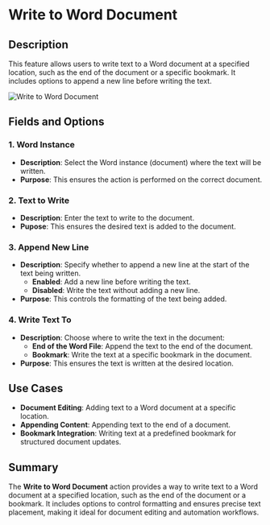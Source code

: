 # Write to Word Document  

## Description
This feature allows users to write text to a Word document at a specified location, such as the end of the document or a specific bookmark. It includes options to append a new line before writing the text.  

![Write to Word Document](../../../assets/word/write-to-word-document.png)  

## Fields and Options  

### 1. Word Instance
- **Description**: Select the Word instance (document) where the text will be written.  
- **Purpose**: This ensures the action is performed on the correct document.  

### 2. Text to Write
- **Description**: Enter the text to write to the document.  
- **Pupose**: This ensures the desired text is added to the document.  

### 3. Append New Line
- **Description**: Specify whether to append a new line at the start of the text being written.  
  - **Enabled**: Add a new line before writing the text.  
  - **Disabled**: Write the text without adding a new line.  
- **Purpose**: This controls the formatting of the text being added.  

### 4. Write Text To
- **Description**: Choose where to write the text in the document:  
  - **End of the Word File**: Append the text to the end of the document.  
  - **Bookmark**: Write the text at a specific bookmark in the document.  
- **Purpose**: This ensures the text is written at the desired location.  

## Use Cases
- **Document Editing**: Adding text to a Word document at a specific location.  
- **Appending Content**: Appending text to the end of a document.  
- **Bookmark Integration**: Writing text at a predefined bookmark for structured document updates.  

## Summary
The **Write to Word Document** action provides a way to write text to a Word document at a specified location, such as the end of the document or a bookmark. It includes options to control formatting and ensures precise text placement, making it ideal for document editing and automation workflows.